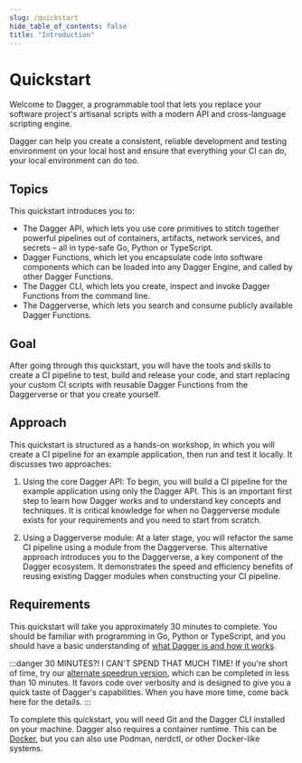 ```yaml
---
slug: /quickstart
hide_table_of_contents: false
title: "Introduction"
---
```


# Quickstart

Welcome to Dagger, a programmable tool that lets you replace your software project's artisanal scripts with a modern API and cross-language scripting engine.

Dagger can help you create a consistent, reliable development and testing environment on your local host and ensure that everything your CI can do, your local environment can do too.

## Topics

This quickstart introduces you to:

- The Dagger API, which lets you use core primitives to stitch together powerful pipelines out of containers, artifacts, network services, and secrets – all in type-safe Go, Python or TypeScript.
- Dagger Functions, which let you encapsulate code into software components which can be loaded into any Dagger Engine, and called by other Dagger Functions.
- The Dagger CLI, which lets you create, inspect and invoke Dagger Functions from the command line.
- The Daggerverse, which lets you search and consume publicly available Dagger Functions.

## Goal

After going through this quickstart, you will have the tools and skills to create a CI pipeline to test, build and release your code, and start replacing your custom CI scripts with reusable Dagger Functions from the Daggerverse or that you create yourself.

## Approach

This quickstart is structured as a hands-on workshop, in which you will create a CI pipeline for an example application, then run and test it locally. It discusses two approaches:

1. Using the core Dagger API: To begin, you will build a CI pipeline for the example application using only the Dagger API. This is an important first step to learn how Dagger works and to understand key concepts and techniques. It is critical knowledge for when no Daggerverse module exists for your requirements and you need to start from scratch.

1. Using a Daggerverse module: At a later stage, you will refactor the same CI pipeline using a module from the Daggerverse. This alternative approach introduces you to the Daggerverse, a key component of the Dagger ecosystem. It demonstrates the speed and efficiency benefits of reusing existing Dagger modules when constructing your CI pipeline.

## Requirements

This quickstart will take you approximately 30 minutes to complete. You should be familiar with programming in Go, Python or TypeScript, and you should have a basic understanding of [what Dagger is and how it works](../index.mdx).

:::danger 30 MINUTES?! I CAN'T SPEND THAT MUCH TIME!
If you're short of time, try our [alternate speedrun version](./speedrun.mdx), which can be completed in less than 10 minutes. It favors code over verbosity and is designed to give you a quick taste of Dagger's capabilities. When you have more time, come back here for the details.
:::

To complete this quickstart, you will need Git and the Dagger CLI installed on your machine. Dagger also requires a container runtime. This can be [Docker](https://docs.docker.com/engine/install/), but you can also use Podman, nerdctl, or other Docker-like systems.
